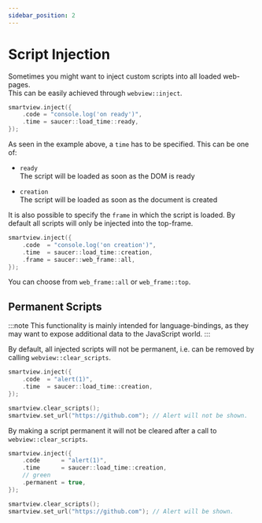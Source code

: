 ```yaml
---
sidebar_position: 2
---
```


# Script Injection

Sometimes you might want to inject custom scripts into all loaded web-pages.  
This can be easily achieved through `webview::inject`.

```cpp title="Example: Basic Script Injection"
smartview.inject({
    .code = "console.log('on ready')",
    .time = saucer::load_time::ready,
});
```

As seen in the example above, a `time` has to be specified. This can be one of:

* `ready`  
    The script will be loaded as soon as the DOM is ready

* `creation`  
    The script will be loaded as soon as the document is created

It is also possible to specify the `frame` in which the script is loaded. By default all scripts will only be injected into the top-frame.

```cpp title="Example: Script Injection with Frame"
smartview.inject({
    .code  = "console.log('on creation')",
    .time  = saucer::load_time::creation,
    .frame = saucer::web_frame::all, 
});
```

You can choose from `web_frame::all` or `web_frame::top`.

## Permanent Scripts

:::note
This functionality is mainly intended for language-bindings, as they may want to expose additional data to the JavaScript world.
:::

By default, all injected scripts will not be permanent, i.e. can be removed by calling `webview::clear_scripts`.

```cpp title="Example: Clearing Scripts"
smartview.inject({
    .code  = "alert(1)",
    .time  = saucer::load_time::creation,
});

smartview.clear_scripts();
smartview.set_url("https://github.com"); // Alert will not be shown.
```

By making a script permanent it will not be cleared after a call to `webview::clear_scripts`.

```cpp title="Example: Permanent Script"
smartview.inject({
    .code      = "alert(1)",
    .time      = saucer::load_time::creation,
    // green
    .permanent = true,
});

smartview.clear_scripts();
smartview.set_url("https://github.com"); // Alert will be shown.
```
